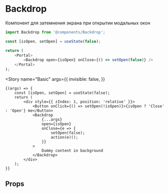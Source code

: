 
<Meta title="Controls / Backdrop" component={Backdrop} />

# Backdrop

Компонент для затемнения экрана при открытии модальных окон

```js
import Backdrop from '@components/Backdrop';

const [isOpen, setOpen] = useState(false);

return (
    <Portal>
        <Backdrop open={isOpen} onClose={() => setOpen(false)} />
    </Portal>
);
```

<Story
    name="Basic"
    args={{
        invisible: false,
    }}
>
    {(args) => {
        const [isOpen, setOpen] = useState(false);
        return (
            <div style={{ zIndex: 1, position: 'relative' }}>
                <Button onClick={() => setOpen(!isOpen)}>{isOpen ? 'Close' : 'Open'} me</Button>
                <Backdrop
                    {...args}
                    open={isOpen}
                    onClose={e => {
                        setOpen(false);
                        action(e)();
                    }}
                >
                    Dummy content in background
                </Backdrop>
            </div>
        );
    }}
</Story>

## Props

<ArgsTable story="Basic" />
